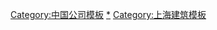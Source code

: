 {{Navbox
| name       = 上海近代主要建筑设计事务所
| title      = 上海近代主要建筑设计事务所
| style      = 
| group1     = 华资
| list1      = [[华盖建筑师事务所]] - [[庄俊|庄俊建筑事务所]] - [[东南建筑公司]] - [[范文照|范文照建筑事务所]] - [[基泰工程司|基泰工程事务所]]
| group2     = 外资
| list2      = [[玛礼逊洋行]] - [[通和洋行]] - [[巴马丹拿|公和洋行]] - [[德和洋行]] - [[思九生洋行]] - [[倍高洋行]] - [[馬海（建築顧問）|马海洋行]] - [[邬达克|邬达克洋行]] - [[赉安洋行]] - [[哈沙德洋行]] - [[鸿达洋行]] - [[法商营造公司]] - [[新瑞和洋行|新瑞和（建兴）洋行]]}}
<noinclude>[[Category:中国公司模板‎]]
[[Category:上海近代建筑设计事务所‎|*]]
[[Category:上海建筑模板‎]]</noinclude>
